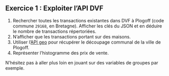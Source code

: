 ::: {.exercise}
## Exercice 1 : Exploiter l'API DVF

1. Rechercher toutes les transactions existantes dans DVF à Plogoff (code commune `29168`, en Bretagne).
Afficher les clés du JSON et en déduire le nombre de transactions répertoriées. 
2. N'afficher que les transactions portant sur des maisons. 
3. Utiliser l'[API geo](https://api.gouv.fr/documentation/api-geo) pour
récupérer le découpage communal de la ville de Plogoff.
4. Représenter l'histogramme des prix de vente.

N'hésitez pas à aller plus loin en jouant sur des variables de
groupes par exemple.

:::